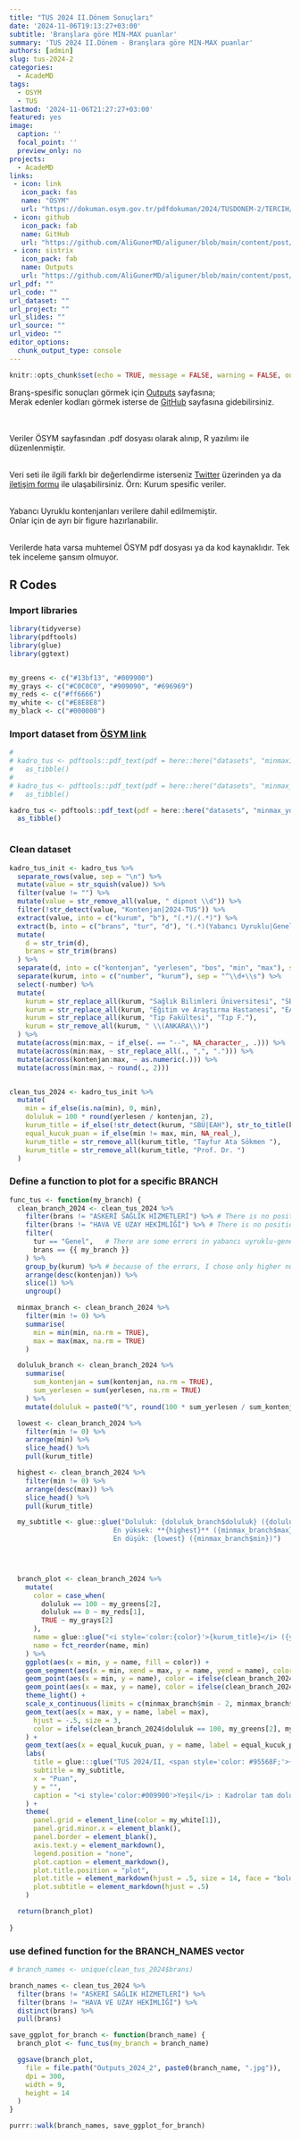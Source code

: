 ```yaml
---
title: "TUS 2024 II.Dönem Sonuçları"
date: '2024-11-06T19:13:27+03:00'
subtitle: 'Branşlara göre MIN-MAX puanlar'
summary: 'TUS 2024 II.Dönem - Branşlara göre MIN-MAX puanlar'
authors: [admin]
slug: tus-2024-2
categories:
  - AcadeMD
tags:
  - OSYM
  - TUS
lastmod: '2024-11-06T21:27:27+03:00'
featured: yes
image:
  caption: ''
  focal_point: ''
  preview_only: no
projects: 
  - AcadeMD
links:
 - icon: link
   icon_pack: fas
   name: "ÖSYM"
   url: "https://dokuman.osym.gov.tr/pdfdokuman/2024/TUSDONEM-2/TERCIH/minmax_yd05112024.pdf"
 - icon: github
   icon_pack: fab
   name: GitHub
   url: "https://github.com/AliGunerMD/aliguner/blob/main/content/post/2024-11-06-tus-24-2/index.en.Rmd"
 - icon: sistrix
   icon_pack: fab
   name: Outputs
   url: "https://github.com/AliGunerMD/aliguner/blob/main/content/post/2024-11-06-tus-24-2/Outputs_2024_2"
url_pdf: ""
url_code: ""
url_dataset: ""
url_project: ""
url_slides: ""
url_source: ""
url_video: ""
editor_options: 
  chunk_output_type: console
---
```



```r

knitr::opts_chunk$set(echo = TRUE, message = FALSE, warning = FALSE, out.width = "80%")

```

 
Branş-spesific sonuçları görmek için [Outputs](https://github.com/AliGunerMD/aliguner/blob/main/content/post/2024-11-06-tus-24-2/Outputs_2024_2) sayfasına;   
Merak edenler kodları görmek isterse de [GitHub](https://github.com/AliGunerMD/aliguner/blob/main/content/post/2024-11-06-tus-24-2/index.en.Rmd) sayfasına gidebilirsiniz.  

<br>
<br>
Veriler ÖSYM sayfasından .pdf dosyası olarak alınıp, R yazılımı ile düzenlenmiştir.  


<br>
Veri seti ile ilgili farklı bir değerlendirme isterseniz [Twitter](https://twitter.com/AliGunerMD) üzerinden ya da [iletişim formu](https://www.aliguner.com/) ile ulaşabilirsiniz. Örn: Kurum spesific veriler.  

<br>
Yabancı Uyruklu kontenjanları verilere dahil edilmemiştir.  
Onlar için de ayrı bir figure hazırlanabilir.  

<br>
Verilerde hata varsa muhtemel ÖSYM pdf dosyası ya da kod kaynaklıdır. Tek tek inceleme şansım olmuyor.


## R Codes

### Import libraries

```r
library(tidyverse)
library(pdftools)
library(glue)
library(ggtext)


my_greens <- c("#13bf13", "#009900")
my_grays <- c("#C0C0C0", "#909090", "#696969")
my_reds <- c("#ff6666")
my_white <- c("#E8E8E8")
my_black <- c("#000000")

```



### Import dataset from [ÖSYM link](https://dokuman.osym.gov.tr/pdfdokuman/2024/TUSDONEM-2/TERCIH/minmax_yd05112024.pdf)

```r
# 
# kadro_tus <- pdftools::pdf_text(pdf = here::here("datasets", "minmax17112023.pdf")) %>%
#   as_tibble()
# 
# kadro_tus <- pdftools::pdf_text(pdf = here::here("datasets", "minmax_td03062024.pdf")) %>%
#   as_tibble()

kadro_tus <- pdftools::pdf_text(pdf = here::here("datasets", "minmax_yd05112024.pdf")) %>%
  as_tibble()



```


### Clean dataset
```r

kadro_tus_init <- kadro_tus %>%
  separate_rows(value, sep = "\n") %>%
  mutate(value = str_squish(value)) %>%
  filter(value != "") %>%
  mutate(value = str_remove_all(value, " dipnot \\d")) %>%
  filter(!str_detect(value, "Kontenjan|2024-TUS")) %>%
  extract(value, into = c("kurum", "b"), "(.*)/(.*)") %>%
  extract(b, into = c("brans", "tur", "d"), "(.*)(Yabancı Uyruklu|Genel)(.*)") %>%
  mutate(
    d = str_trim(d),
    brans = str_trim(brans)
  ) %>%
  separate(d, into = c("kontenjan", "yerlesen", "bos", "min", "max"), sep = " ") %>%
  separate(kurum, into = c("number", "kurum"), sep = "^\\d+\\s") %>%
  select(-number) %>%
  mutate(
    kurum = str_replace_all(kurum, "Sağlık Bilimleri Üniversitesi", "SBÜ"),
    kurum = str_replace_all(kurum, "Eğitim ve Araştırma Hastanesi", "EAH"),
    kurum = str_replace_all(kurum, "Tıp Fakültesi", "Tıp F."),
    kurum = str_remove_all(kurum, " \\(ANKARA\\)")
  ) %>%
  mutate(across(min:max, ~ if_else(. == "--", NA_character_, .))) %>%
  mutate(across(min:max, ~ str_replace_all(., ",", "."))) %>%
  mutate(across(kontenjan:max, ~ as.numeric(.))) %>%
  mutate(across(min:max, ~ round(., 2)))


clean_tus_2024 <- kadro_tus_init %>%
  mutate(
    min = if_else(is.na(min), 0, min),
    doluluk = 100 * round(yerlesen / kontenjan, 2),
    kurum_title = if_else(!str_detect(kurum, "SBÜ|EAH"), str_to_title(kurum), kurum),
    equal_kucuk_puan = if_else(min != max, min, NA_real_),
    kurum_title = str_remove_all(kurum_title, "Tayfur Ata Sökmen "),
    kurum_title = str_remove_all(kurum_title, "Prof. Dr. ")
  )

```

### Define a function to plot for a specific BRANCH 

```r

func_tus <- function(my_branch) {
  clean_branch_2024 <- clean_tus_2024 %>%
    filter(brans != "ASKERİ SAĞLIK HİZMETLERİ") %>% # There is no position
    filter(brans != "HAVA VE UZAY HEKİMLİĞİ") %>% # There is no position
    filter(
      tur == "Genel",   # There are some errors in yabancı uyruklu-genel data in the dataset
      brans == {{ my_branch }}
    ) %>%
    group_by(kurum) %>% # because of the errors, I chose only higher number of position as "GENEL" and ignored the other
    arrange(desc(kontenjan)) %>%
    slice(1) %>%
    ungroup()

  minmax_branch <- clean_branch_2024 %>%
    filter(min != 0) %>%
    summarise(
      min = min(min, na.rm = TRUE),
      max = max(max, na.rm = TRUE)
    )

  doluluk_branch <- clean_branch_2024 %>%
    summarise(
      sum_kontenjan = sum(kontenjan, na.rm = TRUE),
      sum_yerlesen = sum(yerlesen, na.rm = TRUE)
    ) %>%
    mutate(doluluk = paste0("%", round(100 * sum_yerlesen / sum_kontenjan, 1)))

  lowest <- clean_branch_2024 %>%
    filter(min != 0) %>%
    arrange(min) %>%
    slice_head() %>%
    pull(kurum_title)

  highest <- clean_branch_2024 %>%
    filter(min != 0) %>%
    arrange(desc(max)) %>%
    slice_head() %>%
    pull(kurum_title)

  my_subtitle <- glue::glue("Doluluk: {doluluk_branch$doluluk} ({doluluk_branch$sum_yerlesen}/{doluluk_branch$sum_kontenjan})<br><br>
                          En yüksek: **{highest}** ({minmax_branch$max})<br><br>
                          En düşük: {lowest} ({minmax_branch$min})")


  

  branch_plot <- clean_branch_2024 %>%
    mutate(
      color = case_when(
        doluluk == 100 ~ my_greens[2],
        doluluk == 0 ~ my_reds[1],
        TRUE ~ my_grays[2]
      ),
      name = glue::glue("<i style='color:{color}'>{kurum_title}</i> ({yerlesen}\\/{kontenjan})"),
      name = fct_reorder(name, min)
    ) %>%
    ggplot(aes(x = min, y = name, fill = color)) +
    geom_segment(aes(x = min, xend = max, y = name, yend = name), color = my_grays[3]) +
    geom_point(aes(x = min, y = name), color = ifelse(clean_branch_2024$doluluk == 100, my_greens[1], my_grays[1]), size = 2.5) +
    geom_point(aes(x = max, y = name), color = ifelse(clean_branch_2024$doluluk == 100, my_greens[2], my_grays[2]), size = 3.5) +
    theme_light() +
    scale_x_continuous(limits = c(minmax_branch$min - 2, minmax_branch$max + 2), breaks = seq(45, 80, 5)) +
    geom_text(aes(x = max, y = name, label = max),
      hjust = -.5, size = 3,
      color = ifelse(clean_branch_2024$doluluk == 100, my_greens[2], my_grays[2])
    ) +
    geom_text(aes(x = equal_kucuk_puan, y = name, label = equal_kucuk_puan), hjust = 1.5, size = 2.5, color = ifelse(clean_branch_2024$doluluk == 100, my_greens[1], my_grays[2]), check_overlap = TRUE) +
    labs(
      title = glue:::glue("TUS 2024/II, <span style='color: #95568F;'>{my_branch}</span>"),
      subtitle = my_subtitle,
      x = "Puan",
      y = "",
      caption = "<i style='color:#009900'>Yeşil</i> : Kadrolar tam dolu<br><i style='color:#ff6666'>Kırmızı</i>: Kadrolar tam boş<br>kaynak: ÖSYM<br>by @AliGunerMD"
    ) +
    theme(
      panel.grid = element_line(color = my_white[1]),
      panel.grid.minor.x = element_blank(),
      panel.border = element_blank(),
      axis.text.y = element_markdown(),
      legend.position = "none",
      plot.caption = element_markdown(),
      plot.title.position = "plot",
      plot.title = element_markdown(hjust = .5, size = 14, face = "bold"),
      plot.subtitle = element_markdown(hjust = .5)
    )

  return(branch_plot)
  
}
```

### use defined function for the BRANCH_NAMES vector
```r

# branch_names <- unique(clean_tus_2024$brans)

branch_names <- clean_tus_2024 %>%
  filter(brans != "ASKERİ SAĞLIK HİZMETLERİ") %>%
  filter(brans != "HAVA VE UZAY HEKİMLİĞİ") %>%
  distinct(brans) %>%
  pull(brans)

save_ggplot_for_branch <- function(branch_name) {
  branch_plot <- func_tus(my_branch = branch_name)

  ggsave(branch_plot,
    file = file.path("Outputs_2024_2", paste0(branch_name, ".jpg")),
    dpi = 300,
    width = 9,
    height = 14
  )
}

purrr::walk(branch_names, save_ggplot_for_branch)

```

<!-- DO NOT FORGET TO KNIT!!!! -->



